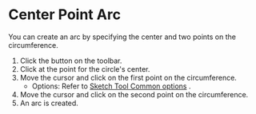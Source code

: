 
# Center Point Arc

<Reference shortcut='' command='Center Point Arc' button='Toolbar' />

You can create an arc by specifying the center and two points on the circumference.

1. Click the button on the toolbar.
2. Click at the point for the circle's center.
3. Move the cursor and click on the first point on the circumference.
   - Options: Refer to [Sketch Tool Common options](common-options) .
4. Move the cursor and click on the second point on the circumference.
5. An arc is created.

